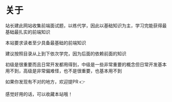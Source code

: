 # 关于
 
站长建此网站收集前端面试题，以练代学，因此以基础知识为主，学习完能获得最基础最扎实的前端知识

本站要求读者至少具备最基础的前端知识

建议按照目录从上到下依次学完，因为后面的依赖前面的知识

初级是很重要而且日常开发都用得到，中级是一些非常重要的概念但日常开发基本用不到，高级是非常偏难怪，也不是很重要，也基本用不到

如果你发现有不对的地方，欢迎提PR 👉

感觉好用的话，可以收藏本站哦！